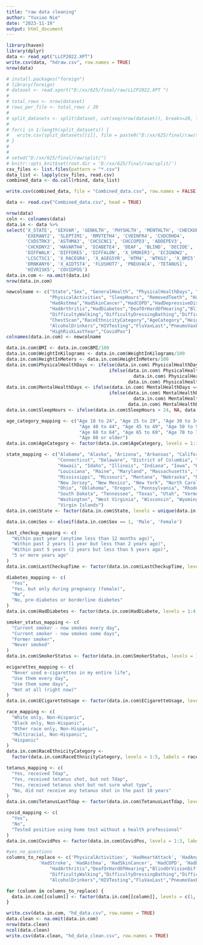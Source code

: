 ---
title: "raw data cleaning"
author: "Yuxiao Nie"
date: "2023-11-19"
output: html_document
---

```{r}
library(haven)
library(dplyr)
data <- read_xpt("LLCP2022.XPT")
write.csv(data, "hdraw.csv", row.names = TRUE)
nrow(data)
```

```{r}
# install.packages("foreign")
# library(foreign)
# dataset <- read.xport("D:/xx/625/final/raw/LLCP2022.XPT ")
# 
# total_rows <- nrow(dataset)
# rows_per_file <- total_rows / 20
# 
# split_datasets <- split(dataset, cut(seq(nrow(dataset)), breaks=20, labels=FALSE))
# 
# for(i in 1:length(split_datasets)) {
#   write.csv(split_datasets[[i]], file = paste0("D:/xx/625/final/raw/split", i, ".csv"))
# }
# 
# 
# setwd("D:/xx/625/final/raw/split/")
# knitr::opts_knit$set(root.dir = 'D:/xx/625/final/raw/split/')
csv_files <- list.files(pattern = "*.csv")
data_list <- lapply(csv_files, read.csv)
combined_data <- do.call(rbind, data_list)

write.csv(combined_data, file = "Combined_data.csv", row.names = FALSE)
```


```{r}
data <- read.csv("Combined_data.csv", head = TRUE)
```

```{r}
nrow(data)
coln <- colnames(data)
data.in <- data %>%
select('X_STATE', 'SEXVAR', 'GENHLTH', 'PHYSHLTH', 'MENTHLTH', 'CHECKUP1',
       'EXERANY2', 'SLEPTIM1', 'RMVTETH4', 'CVDINFR4', 'CVDCRHD4',
       'CVDSTRK3', 'ASTHMA3', 'CHCSCNC1', 'CHCCOPD3', 'ADDEPEV3',
       'CHCKDNY2', 'HAVARTH4', 'DIABETE4', 'DEAF', 'BLIND', 'DECIDE',
       'DIFFWALK', 'DIFFDRES', 'DIFFALON', 'X_SMOKER3', 'ECIGNOW2',
       'LCSCTSC1', 'X_RACEGR4', 'X_AGEG5YR', 'HTM4', 'WTKG3', 'X_BMI5',
       'DRNKANY6', 'X_AIDTST4', 'FLUSHOT7', 'PNEUVAC4', 'TETANUS1',
       'HIVRISK5', 'COVIDPOS')
data.in.com <- na.omit(data.in)
nrow(data.in.com)
```

```{r}
newcolname <- c("State","Sex", "GeneralHealth", "PhysicalHealthDays", "MentalHealthDays", "LastCheckupTime", 
                "PhysicalActivities", "SleepHours", "RemovedTeeth", "HadHeartAttack","HadAngina","HadStroke",
                "HadAsthma","HadSkinCancer","HadCOPD","HadDepressiveDisorder","HadKidneyDisease",
                "HadArthritis","HadDiabetes","DeafOrHardOfHearing","BlindOrVisionDifficulty","DifficultyConcentrating",
                "DifficultyWalking","DifficultyDressingBathing","DifficultyErrands","SmokerStatus","ECigaretteUsage",
                "ChestScan","RaceEthnicityCategory","AgeCategory","HeightInMeters","WeightInKilograms","BMI",
                "AlcoholDrinkers","HIVTesting","FluVaxLast","PneumoVaxEver","TetanusLastTdap",
                "HighRiskLastYear","CovidPos")
colnames(data.in.com) <- newcolname
```

```{r}
data.in.com$BMI <- data.in.com$BMI/100
data.in.com$WeightInKilograms <- data.in.com$WeightInKilograms/100
data.in.com$HeightInMeters <- data.in.com$HeightInMeters/100
data.in.com$PhysicalHealthDays <- ifelse(data.in.com$ PhysicalHealthDays == 88, 0, 
                                      ifelse(data.in.com$ PhysicalHealthDays == 77 |
                                               data.in.com$ PhysicalHealthDays == 99, NA, 
                                             data.in.com$ PhysicalHealthDays))
data.in.com$MentalHealthDays <- ifelse(data.in.com$ MentalHealthDays == 88, 0, 
                                      ifelse(data.in.com$ MentalHealthDays == 77 |
                                               data.in.com$ MentalHealthDays == 99, NA, 
                                             data.in.com$ MentalHealthDays))
data.in.com$SleepHours <- ifelse(data.in.com$SleepHours > 24, NA, data.in.com$SleepHours)

age_category_mapping <- c("Age 18 to 24", "Age 25 to 29", "Age 30 to 34", "Age 35 to 39",
                           "Age 40 to 44", "Age 45 to 49", "Age 50 to 54", "Age 55 to 59",
                           "Age 60 to 64", "Age 65 to 69", "Age 70 to 74", "Age 75 to 79",
                           "Age 80 or older")
data.in.com$AgeCategory <- factor(data.in.com$AgeCategory, levels = 1:13, labels = age_category_mapping)

state_mapping <- c("Alabama", "Alaska", "Arizona", "Arkansas", "California", "Colorado",
                   "Connecticut", "Delaware", "District of Columbia", "Florida", "Georgia",
                   "Hawaii", "Idaho", "Illinois", "Indiana", "Iowa", "Kansas", "Kentucky",
                   "Louisiana", "Maine", "Maryland", "Massachusetts", "Michigan", "Minnesota",
                   "Mississippi", "Missouri", "Montana", "Nebraska", "Nevada", "New Hampshire",
                   "New Jersey", "New Mexico", "New York", "North Carolina", "North Dakota",
                   "Ohio", "Oklahoma", "Oregon", "Pennsylvania", "Rhode Island", "South Carolina",
                   "South Dakota", "Tennessee", "Texas", "Utah", "Vermont", "Virginia",
                   "Washington", "West Virginia", "Wisconsin", "Wyoming", "Guam", "Puerto Rico",
                   "Virgin Islands")
data.in.com$State <- factor(data.in.com$State, levels = unique(data.in.com$State), labels = state_mapping)

data.in.com$Sex <- elseif(data.in.com$Sex == 1, 'Male', 'Female')

last_checkup_mapping <- c(
  "Within past year (anytime less than 12 months ago)",
  "Within past 2 years (1 year but less than 2 years ago)",
  "Within past 5 years (2 years but less than 5 years ago)",
  "5 or more years ago"
)
data.in.com$LastCheckupTime <- factor(data.in.com$LastCheckupTime, levels = 1:4, labels = last_checkup_mapping)

diabetes_mapping <- c(
  "Yes",
  "Yes, but only during pregnancy (female)",
  "No",
  "No, pre-diabetes or borderline diabetes"
)
data.in.com$HadDiabetes <- factor(data.in.com$HadDiabete, levels = 1:4, labels = diabetes_mapping)

smoker_status_mapping <- c(
  "Current smoker - now smokes every day",
  "Current smoker - now smokes some days",
  "Former smoker",
  "Never smoked"
)
data.in.com$SmokerStatus <- factor(data.in.com$SmokerStatus, levels = 1:4, labels = smoker_status_mapping)

ecigarettes_mapping <- c(
  "Never used e-cigarettes in my entire life",
  "Use them every day",
  "Use them some days",
  "Not at all (right now)"
)
data.in.com$ECigaretteUsage <- factor(data.in.com$ECigaretteUsage, levels = 1:4, labels = ecigarettes_mapping)

race_mapping <- c(
  "White only, Non-Hispanic",
  "Black only, Non-Hispanic",
  "Other race only, Non-Hispanic",
  "Multiracial, Non-Hispanic",
  "Hispanic"
)
data.in.com$RaceEthnicityCategory <- 
  factor(data.in.com$RaceEthnicityCategory, levels = 1:5, labels = race_mapping)

tetanus_mapping <- c(
  "Yes, received Tdap",
  "Yes, received tetanus shot, but not Tdap",
  "Yes, received tetanus shot but not sure what type",
  "No, did not receive any tetanus shot in the past 10 years"
)
data.in.com$TetanusLastTdap <- factor(data.in.com$TetanusLastTdap, levels = 1:4, labels = tetanus_mapping)

covid_mapping <- c(
  "Yes",
  "No",
  "Tested positive using home test without a health professional"
)
data.in.com$CovidPos <- factor(data.in.com$CovidPos, levels = 1:3, labels = covid_mapping)

#yes_no_questions
columns_to_replace <- c('PhysicalActivities', 'HadHeartAttack', 'HadAngina', 
            'HadStroke', 'HadAsthma', 'HadSkinCancer', 'HadCOPD', 'HadDepressiveDisorder', "HadKidneyDisease",
                "HadArthritis","DeafOrHardOfHearing","BlindOrVisionDifficulty","DifficultyConcentrating",
                "DifficultyWalking","DifficultyDressingBathing","DifficultyErrands", "ChestScan",
                "AlcoholDrinkers","HIVTesting","FluVaxLast","PneumoVaxEver","HighRiskLastYear")

for (column in columns_to_replace) {
  data.in.com[[column]] <- factor(data.in.com[[column]], levels = c(1, 2), labels = c("Yes", "No"))
}
```

```{r}
write.csv(data.in.com, "hd_data.csv", row.names = TRUE)
data.clean <- na.omit(data.in.com)
nrow(data.clean)
ncol(data.clean)
write.csv(data.clean, "hd_data_clean.csv", row.names = TRUE)
```







